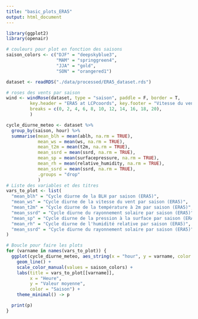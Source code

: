 ```yaml
---
title: "basic_plots_ERA5"
output: html_document
---
```

```r
library(ggplot2)
library(openair)
```
```r
# couleurs pour plot en fonction des saisons
saison_colors <- c("DJF" = "deepskyblue3",    
                   "MAM" = "springgreen4",
                   "JJA" = "gold",     
                   "SON" = "orangered1")
```

```r
dataset <- readRDS("./data/processed/ERA5_dataset.rds")
```
```r
# roses des vents par saison
wind <- windRose(dataset, type = "saison", paddle = F, border = T,
         key.header = "ERA5 at LCPcoords", key.footer = "Vitesse du vent (m/s)", 
         breaks = c(0, 2, 4, 6, 8, 10, 12, 14, 16, 18, 20),
         )
```
```r
cycle_diurne_meteo <- dataset %>%
  group_by(saison, hour) %>%
  summarise(mean_blh = mean(ablh, na.rm = TRUE),
            mean_ws = mean(ws, na.rm = TRUE),
            mean_t2m = mean(t2m, na.rm = TRUE),
            mean_ssrd = mean(ssrd, na.rm = TRUE),
            mean_sp = mean(surfacepressure, na.rm = TRUE),
            mean_rh = mean(relative_humidity, na.rm = TRUE),
            mean_ssrd = mean(ssrd, na.rm = TRUE),
            .groups = "drop"
            )
# Liste des variables et des titres
vars_to_plot <- list(
  "mean_blh" = "Cycle diurne de la BLH par saison (ERA5)",
  "mean_ws" = "Cycle diurne de la vitesse du vent par saison (ERA5)",
  "mean_t2m" = "Cycle diurne de la température à 2m par saison (ERA5)",
  "mean_ssrd" = "Cycle diurne du rayonnement solaire par saison (ERA5)",
  "mean_sp" = "Cycle diurne de la pression à la surface par saison (ERA5)",
  "mean_rh" = "Cycle diurne de l'humidité relative par saison (ERA5)",
  "mean_ssrd" = "Cycle diurne du rayonnement solaire par saison (ERA5)"
)

# Boucle pour faire les plots
for (varname in names(vars_to_plot)) {
  ggplot(cycle_diurne_meteo, aes_string(x = "hour", y = varname, color = "saison")) +
    geom_line() +
    scale_color_manual(values = saison_colors) +
    labs(title = vars_to_plot[[varname]],
         x = "Heure",
         y = "Valeur moyenne",
         color = "Saison") +
    theme_minimal() -> p

  print(p)
}
```

